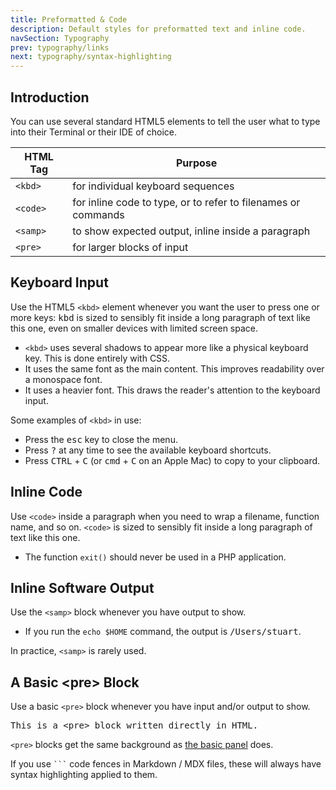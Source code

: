 ```yaml
---
title: Preformatted & Code
description: Default styles for preformatted text and inline code.
navSection: Typography
prev: typography/links
next: typography/syntax-highlighting
---
```


## Introduction

You can use several standard HTML5 elements to tell the user what to type into their Terminal or their IDE of choice.

HTML Tag | Purpose
---------|--------
`<kbd>`  | for individual keyboard sequences
`<code>` | for inline code to type, or to refer to filenames or commands
`<samp>` | to show expected output, inline inside a paragraph
`<pre>`  | for larger blocks of input

## Keyboard Input

Use the HTML5 `<kbd>` element whenever you want the user to press one or more keys: <kbd>kbd</kbd> is sized to sensibly fit inside a long paragraph of text like this one, even on smaller devices with limited screen space.

* `<kbd>` uses several shadows to appear more like a physical keyboard key. This is done entirely with CSS.
* It uses the same font as the main content. This improves readability over a monospace font.
* It uses a heavier font. This draws the reader's attention to the keyboard input.

Some examples of `<kbd>` in use:

* Press the <kbd>esc</kbd> key to close the menu.
* Press <kbd>?</kbd> at any time to see the available keyboard shortcuts.
* Press <kbd>CTRL</kbd> + <kbd>C</kbd> (or <kbd>cmd</kbd> + <kbd>C</kbd> on an Apple Mac) to copy to your clipboard.

## Inline Code

Use `<code>` inside a paragraph when you need to wrap a filename, function name, and so on. `<code>` is sized to sensibly fit inside a long paragraph of text like this one.

* The function `exit()` should never be used in a PHP application.

## Inline Software Output

Use the `<samp>` block whenever you have output to show.

* If you run the `echo $HOME` command, the output is <samp>/Users/stuart</samp>.

In practice, `<samp>` is rarely used.

## A Basic &lt;pre&gt; Block

Use a basic `<pre>` block whenever you have input and/or output to show.

<pre>This is a &lt;pre&gt; block written directly in HTML.</pre>

`<pre>` blocks get the same background as [the basic panel](../components/panels.html#a-basic-panel) does.

If you use <code>```</code> code fences in Markdown / MDX files, these will always have syntax highlighting applied to them.
